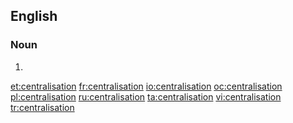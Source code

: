 ==English==
===Noun===
{{en-noun}}

# {{alternative spelling of|centralization}}

[[et:centralisation]]
[[fr:centralisation]]
[[io:centralisation]]
[[oc:centralisation]]
[[pl:centralisation]]
[[ru:centralisation]]
[[ta:centralisation]]
[[vi:centralisation]]
[[tr:centralisation]]
